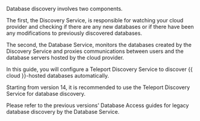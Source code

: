 Database discovery involves two components.

The first, the Discovery Service, is responsible for watching your cloud
provider and checking if there are any new databases or if there have been any
modifications to previously discovered databases.

The second, the Database Service, monitors the databases created by the
Discovery Service and proxies communications between users and the database
servers hosted by the cloud provider.

In this guide, you will configure a Teleport Discovery Service to discover
{{ cloud }}-hosted databases automatically.

<Admonition type="note">
Starting from version 14, it is recommended to use the Teleport Discovery
Service for database discovery.

Please refer to the previous versions' Database Access guides for legacy
database discovery by the Database Service.
</Admonition>
